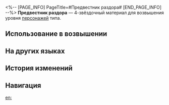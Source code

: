 <%-- [PAGE_INFO]
PageTitle=#Предвестник раздора#
[END_PAGE_INFO] --%>
{{Предмет Инфобокс
|id          = 110437
|Изображение = Предмет Предвестник раздора.png
|Тип         = Материал возвышения персонажа
|Инвентарь   = Материалы улучшения
|Редкость    = 4
|Эффект      = 
|Описание    = Закруглённый золотой меч Авангарда ярости. Можно использовать для возвышения мнимых персонажей.
|Источник1   = [[Застойная тень: Форма жёрнова]]
|Источник2   = [[Универсальная машина для синтеза: Обмен материалов]]
}}
{{Описание|Отпрыски титана раздора делятся на звания в зависимости от воинской доблести. Этот меч символизирует исключительную храбрость, честь и непревзойдённые боевые навыки.<br /><br />''«Бросьтесь в Реку душ и увенчайте нашего бога вечной славой».''}}
'''Предвестник раздора''' — 4-звёздочный материал для возвышения уровня [[Персонажи|персонажей]] {{undefined|}} типа.

==Использование в возвышении==
{{Использование в возвышении}}

==На других языках==
{{На других языках
|en   = Harbinger of Strife
|zhs  = 纷争先兆
|zht  = 紛爭先兆
|ja   = 紛争の兆し
|ko   = 분쟁의 전조
|es   = Presagio del conflicto
|fr   = Présage du Conflit
|ru   = Предвестник раздора
|th   = Harbinger of Strife
|vi   = Điềm Báo Phân Tranh
|de   = Vorbote des Zwists
|id   = Harbinger of Strife
|pt   = Prenúncio do Conflito
}}

==История изменений==
{{История изменений|3.5}}

==Навигация==
{{Материалы улучшения Навбокс}}

[[en:]]